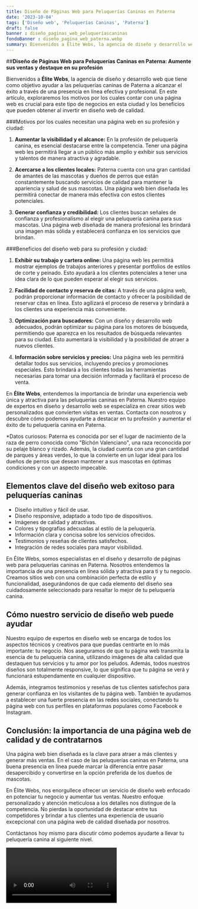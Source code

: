 ```yaml
---
title: Diseño de Páginas Web para Peluquerías Caninas en Paterna
date: '2023-10-04'
tags: ['Diseño web', 'Peluquerías Caninas', 'Paterna']
draft: false
banner : diseño_paginas_web_peluqueríascaninas
fondoBanner : diseño_pagina_web_paterna.webp
summary: Bienvenidos a Élite Webs, la agencia de diseño y desarrollo web que tiene como objetivo ayudar a las peluquerías caninas de Paterna a alcanzar el éxito a través de una presencia en línea efectiva y profesional. En este artículo, exploraremos los motivos por los cuales contar con una página web es crucial para este tipo de negocios en esta ciudad y los beneficios que pueden obtener al invertir en diseño web de calidad.
---
```


##**Diseño de Páginas Web para Peluquerías Caninas en Paterna: Aumente sus ventas y destaque en su profesión**

Bienvenidos a **Élite Webs**, la agencia de diseño y desarrollo web que tiene como objetivo ayudar a las peluquerías caninas de Paterna a alcanzar el éxito a través de una presencia en línea efectiva y profesional. En este artículo, exploraremos los motivos por los cuales contar con una página web es crucial para este tipo de negocios en esta ciudad y los beneficios que pueden obtener al invertir en diseño web de calidad.

###Motivos por los cuales necesitan una página web en su profesión y ciudad:

1. **Aumentar la visibilidad y el alcance:** En la profesión de peluquería canina, es esencial destacarse entre la competencia. Tener una página web les permitirá llegar a un público más amplio y exhibir sus servicios y talentos de manera atractiva y agradable.

2. **Acercarse a los clientes locales:** Paterna cuenta con una gran cantidad de amantes de las mascotas y dueños de perros que están constantemente buscando servicios de calidad para mantener la apariencia y salud de sus mascotas. Una página web bien diseñada les permitirá conectar de manera más efectiva con estos clientes potenciales.

3. **Generar confianza y credibilidad:** Los clientes buscan señales de confianza y profesionalismo al elegir una peluquería canina para sus mascotas. Una página web diseñada de manera profesional les brindará una imagen más sólida y establecerá confianza en los servicios que brindan.

###Beneficios del diseño web para su profesión y ciudad:

1. **Exhibir su trabajo y cartera online:** Una página web les permitirá mostrar ejemplos de trabajos anteriores y presentar portfolios de estilos de corte y peinado. Esto ayudará a los clientes potenciales a tener una idea clara de lo que pueden esperar al elegir sus servicios.

2. **Facilidad de contacto y reserva de citas:** A través de una página web, podrán proporcionar información de contacto y ofrecer la posibilidad de reservar citas en línea. Esto agilizará el proceso de reserva y brindará a los clientes una experiencia más conveniente.

3. **Optimización para buscadores:** Con un diseño y desarrollo web adecuados, podrán optimizar su página para los motores de búsqueda, permitiendo que aparezca en los resultados de búsqueda relevantes para su ciudad. Esto aumentará la visibilidad y la posibilidad de atraer a nuevos clientes.

4. **Información sobre servicios y precios:** Una página web les permitirá detallar todos sus servicios, incluyendo precios y promociones especiales. Esto brindará a los clientes todas las herramientas necesarias para tomar una decisión informada y facilitará el proceso de venta.

En **Élite Webs**, entendemos la importancia de brindar una experiencia web única y atractiva para las peluquerías caninas en Paterna. Nuestro equipo de expertos en diseño y desarrollo web se especializa en crear sitios web personalizados que convierten visitas en ventas. Contacta con nosotros y descubre cómo podemos ayudarte a destacar en tu profesión y aumentar el éxito de tu peluquería canina en Paterna.

\*Datos curiosos: Paterna es conocida por ser el lugar de nacimiento de la raza de perro conocida como "Bichón Valenciano", una raza reconocida por su pelaje blanco y rizado. Además, la ciudad cuenta con una gran cantidad de parques y áreas verdes, lo que la convierte en un lugar ideal para los dueños de perros que desean mantener a sus mascotas en óptimas condiciones y con un aspecto impecable.

<GifSeo />

<Cta />

## Elementos clave del diseño web exitoso para peluquerías caninas

- Diseño intuitivo y fácil de usar.
- Diseño responsive, adaptado a todo tipo de dispositivos.
- Imágenes de calidad y atractivas.
- Colores y tipografías adecuadas al estilo de la peluquería.
- Información clara y concisa sobre los servicios ofrecidos.
- Testimonios y reseñas de clientes satisfechos.
- Integración de redes sociales para mayor visibilidad.

En Élite Webs, somos especialistas en el diseño y desarrollo de páginas web para peluquerías caninas en Paterna. Nosotros entendemos la importancia de una presencia en línea sólida y atractiva para ti y tu negocio. Creamos sitios web con una combinación perfecta de estilo y funcionalidad, asegurándonos de que cada elemento del diseño sea cuidadosamente seleccionado para resaltar lo mejor de tu peluquería canina.

## Cómo nuestro servicio de diseño web puede ayudar

Nuestro equipo de expertos en diseño web se encarga de todos los aspectos técnicos y creativos para que puedas centrarte en lo más importante: tu negocio. Nos aseguramos de que tu página web transmita la esencia de tu peluquería canina, utilizando imágenes de alta calidad que destaquen tus servicios y tu amor por los peludos. Además, todos nuestros diseños son totalmente responsive, lo que significa que tu página se verá y funcionará estupendamente en cualquier dispositivo.

Además, integramos testimonios y reseñas de tus clientes satisfechos para generar confianza en los visitantes de tu página web. También te ayudamos a establecer una fuerte presencia en las redes sociales, conectando tu página web con tus perfiles en plataformas populares como Facebook e Instagram.

## Conclusión: la importancia de una página web de calidad y de contratarnos

Una página web bien diseñada es la clave para atraer a más clientes y generar más ventas. En el caso de las peluquerías caninas en Paterna, una buena presencia en línea puede marcar la diferencia entre pasar desapercibido y convertirse en la opción preferida de los dueños de mascotas.

En Élite Webs, nos enorgullece ofrecer un servicio de diseño web enfocado en potenciar tu negocio y aumentar tus ventas. Nuestro enfoque personalizado y atención meticulosa a los detalles nos distingue de la competencia. No pierdas la oportunidad de destacar entre tus competidores y brindar a tus clientes una experiencia de usuario excepcional con una página web de calidad diseñada por nosotros.

Contáctanos hoy mismo para discutir cómo podemos ayudarte a llevar tu peluquería canina al siguiente nivel.

<Video />

<CtaBot job='Peluquerías Caninas' city='Paterna'/>

<Gmaps query='Paterna+españa+maps' />